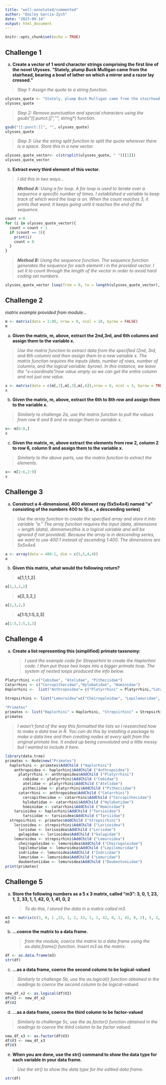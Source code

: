 ```yaml
---
title: "well-annotated/commented"
author: "Emiley Garcia-Zych"
date: "2023-09-14"
output: html_document
---
```


```r
knitr::opts_chunk$set(echo = TRUE)
``` 

## Challenge 1

a)  **Create a vector of 1 word character strings comprising the first line of the novel Ulysses. "Stately, plump Buck Mulligan came from the stairhead, bearing a bowl of lather on which a mirror and a razor lay crossed."**

> *Step 1: Assign the quote to a string function.*

```r
ulysses_quote <- "Stately, plump Buck Mulligan came from the stairhead, bearing a bowl of lather on which a mirror and a razor lay crossed."
ulysses_quote
```

> *Step 2: Remove punctuation and special characters using the gsub("[[:punct:]]","",* string\*) function.

```r
gsub("[[:punct:]]", "", ulysses_quote)
ulysses_quote
```

> *Step 3: Use the string split function to split the quote wherever there is a space. Store this in a new vector.*

```r
ulysses_quote_vector<- c(strsplit(ulysses_quote, " ")[[1]])
ulysses_quote_vector
```

b)  **Extract every third element of this vector.**

> *I did this in two ways...*

> ***Method A:** Using a for loop.* *A for loop is used to iterate over a sequence a specific number of times. I established a variable to keep track of which word the loop is on. When the count reaches 3, it prints that word. It keeps going until it reaches the end of the sequence.*

```r
count <-0
for (i in ulysses_quote_vector){
  count = count + 1
  if (count == 3){
    print(i)
    count = 0
  }
}

```

> ***Method B:** Using the sequence function.* *The sequence function generates the sequence for each element i in the provided vector. I set it to count through the length of the vector in order to avoid hard coding set numbers.*

```r
ulysses_quote_vector [seq(from = 0, to = length(ulysses_quote_vector), by = 3)]

```

## Challenge 2

*matrix example provided from module...*

```r
m <- matrix(data = 1:80, nrow = 8, ncol = 10, byrow = FALSE)
m
```

a)  **Given the matrix, m, above, extract the 2nd,3rd, and 6th columns and assign them to the variable x.**

> *Use the matrix function to extract data from the specified (2nd, 3rd, and 6th column) and then assign them to a new variable x. The matrix function requires the inputs (data, number of rows, number of columns, and the logical variable: byrow). In this instance, we leave the "x-coordinate"/row value empty so we can get the entire column and not just one value.*

```r
x <- matrix(data = c(m[,2],m[,3],m[,6]),nrow = 8, ncol = 3, byrow = TRUE)
x
```

b)  **Given the matrix, m, above, extract the 6th to 8th row and assign them to the variable x.**

> *Similarly to challenge 2a, use the matrix function to pull the values from row 6 and 8 and re-assign them to variable x.*

```r
x<- m[6:8,]
x
```

c)  **Given the matrix, m, above extract the elements from row 2, column 2 to row 6, column 9 and assign them to the variable x.**

> *Similarly to the above parts, use the matrix function to extract the elements.*

```r
x<- m[2:6,2:9]
x
```

## Challenge 3

a)  **Construct a 4-dimensional, 400 element ray (5x5x4x4) named "a" consisting of the numbers 400 to 1(i.e., a descending series)**

> *Use the array function to create the specified array and store it into variable "a." The array function requires the input (data, dimensions = length (data), dimnames(this is a logical variable and will be ignored if not provided). Because the array is in descending series, we want to use 400:1 instead of ascending 1:400. The dimensions are 5x5x4x4.*

```r
a <- array(data = 400:1, dim = c(5,5,4,4))
a
```

b)  **Given this matrix, what would the following return?**

> **a[1,1,1,2]**

```r
a[1,1,1,2]
```

> **a[2,3,2,]**

```r
a[2,3,2,]
```

> **a[1:5,1:5,3,3]**

```r
a[1:5,1:5,3,3]
```

## Challenge 4

a)  **Create a list representing this (simplified) primate taxonomy:**

    > *I used the example code for Strepsirhini to create the Haplorhini code. I then put those two loops into a bigger primate loop. The system of nested loops produced the info below.*

```r
Platyrrhini <-c("Cebidae", "Atelidae", "Pitheciidae")
Catarrhini <- c("Cercopithecidae","Hylobatidae", "Hominidae")
Haplorhini <-  list("Anthropoidea"= c("Platyrrhini" = Platyrrhini,"Catarrhini"= Catarrhini),"Tarsioidea" = c("Tarsiidae"))
                    
Strepsirhini <- list("Lemuroidea"=c("Cheirogaleidae", "Lepilemuridae", "Indriidae", "Lemuridae", "Daubentoniidae"),"Lorisoidea" =c("Lorisidae", "Galagidae"))

"Primates"
primates <- list("Haplorhini" = Haplorhini, "Strepsirhini" = Strepsirhini)
primates

```

> *I wasn't fond of the way this formatted the lists so I researched how to make a data tree in R. You can do this by installing a package to make a data tree and then creating nodes at every split from the original primate line. It ended up being convoluted and a little messy but I wanted to include it here.*

```r
library(data.tree)
primates <- Node$new("Primates")
  haplorhini <- primates$AddChild ("Haplorhini")
    anthropoidea <- haplorhini$AddChild ("Anthropoidea")
      platyrrhini <- anthropoidea$AddChild ("Platyrrhini")
        cebidae <- platyrrhini$AddChild ("Cebidae")
        atelidae <- platyrrhini$AddChild ("Atelidae")
        pitheciidae <- platyrrhini$AddChild ("Pitheciidae")
      catarrhini <- anthropoidea$AddChild ("Catarrhini")
        cercopithecidae <- catarrhini$AddChild ("Cercopithecidae")
        hylobatidae <- catarrhini$AddChild ("Hylobatidae")
        hominidae <- catarrhini$AddChild ("Hominidae")
    tarsioidea <- haplorhini$AddChild ("Tarsioidea")
        tarsiidae <- tarsioidea$AddChild ("Tarsiidae")
  strepsirhini <- primates$AddChild ("Strepsirhini")
    lorisoidea <- strepsirhini$AddChild ("Lorisoidea")
      lorisdae <- lorisoidea$AddChild ("Lorisdae")
      galagidae <- lorisoidea$AddChild ("Galagidae")
    lemuroidea <- strepsirhini$AddChild ("Lemuroidea")
      cheirogaleidae <- lemuroidea$AddChild ("Cheirogaleidae")
      lepilemuridae <- lemuroidea$AddChild ("Lepilemuridae")
      indriidae <- lemuroidea$AddChild ("Indriidae")
      lemuridae <- lemuroidea$AddChild ("Lemuridae")
      daubentoniidae <- lemuroidea$AddChild ("Daubentoniidae")
print(primates)
```

## Challenge 5

a)  **Store the following numbers as a 5 x 3 matrix, called "m3": 3, 0, 1, 23, 1, 2, 33, 1, 1, 42, 0, 1, 41, 0, 2**

    > *To do this, I stored the data in a matrix called m3.*

```r
m3 <- matrix(c(3, 0, 1 ,23, 1, 2, 33, 1, 1, 42, 0, 1, 41, 0, 2), 5, 3, byrow=TRUE)
m3
```

b)  **...coerce the matrix to a data frame.**

    > *from the module, coerce the matrix to a data frame using the as.data.frame() function. Insert m3 as the matrix.*

```r
df <- as.data.frame(m3)
str(df)
```

c)  **...as a data frame, coerce the second column to be logical-valued**

> *Similarly to challenge 5b, use the as.logical() function obtained in the readings to coerce the second column to be logical-valued.*

```r
new_df_x2 <- as.logical(df$V2)
df$V2 <- new_df_x2
df$V2
```

d)  **...as a data frame, coerce the third column to be factor-valued**

> *Similarly to challenge 5c, use the as.factor() function obtained in the readings to coerce the third column to be factor valued.*

```r
new_df_x3 <- as.factor(df$V3)
df$V3 <- new_df_x3
df$V3
```

e)  **When you are done, use the str() command to show the data type for each variable in your data frame.**

> *Use the str() to show the data type for the editied data frame.*

```r
str(df)
```
